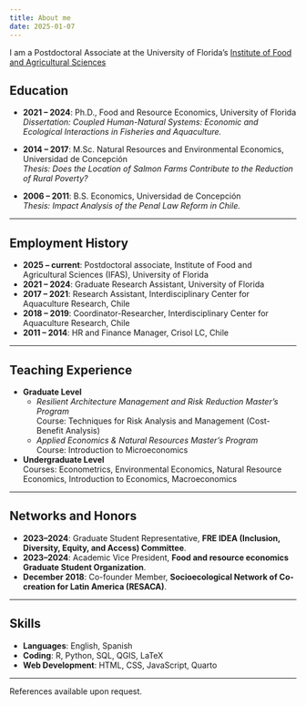 ---
title: About me
date: 2025-01-07
---

I am a Postdoctoral Associate at the University of Florida's [Institute of Food and Agricultural Sciences](https://ifas.ufl.edu/about-us/)

## Education
- **2021 – 2024**: Ph.D., Food and Resource Economics, University of Florida  
  *Dissertation: Coupled Human-Natural Systems: Economic and Ecological Interactions in Fisheries and Aquaculture.*

- **2014 – 2017**: M.Sc. Natural Resources and Environmental Economics, Universidad de Concepción  
  *Thesis: Does the Location of Salmon Farms Contribute to the Reduction of Rural Poverty?*

- **2006 – 2011**: B.S. Economics, Universidad de Concepción  
  *Thesis: Impact Analysis of the Penal Law Reform in Chile.*

---

## Employment History
- **2025 – current**: Postdoctoral associate, Institute of Food and Agricultural Sciences (IFAS), University of Florida 
- **2021 – 2024**: Graduate Research Assistant, University of Florida  
- **2017 – 2021**: Research Assistant, Interdisciplinary Center for Aquaculture Research, Chile  
- **2018 – 2019**: Coordinator-Researcher, Interdisciplinary Center for Aquaculture Research, Chile  
- **2011 – 2014**: HR and Finance Manager, Crisol LC, Chile  

---

## Teaching Experience
- **Graduate Level**  
  - *Resilient Architecture Management and Risk Reduction Master's Program*  
    Course: Techniques for Risk Analysis and Management (Cost-Benefit Analysis)  
  - *Applied Economics & Natural Resources Master's Program*  
    Course: Introduction to Microeconomics  
- **Undergraduate Level**  
  Courses: Econometrics, Environmental Economics, Natural Resource Economics, Introduction to Economics, Macroeconomics  

---

## Networks and Honors
- **2023–2024**: Graduate Student Representative, **FRE IDEA (Inclusion, Diversity, Equity, and Access) Committee**.
- **2023–2024**: Academic Vice President, **Food and resource economics Graduate Student Organization**.
- **December 2018**: Co-founder Member, **Socioecological Network of Co-creation for Latin America (RESACA)**.

---

## Skills
- **Languages**: English, Spanish  
- **Coding**: R, Python, SQL, QGIS, LaTeX  
- **Web Development**: HTML, CSS, JavaScript, Quarto  

---

References available upon request.

